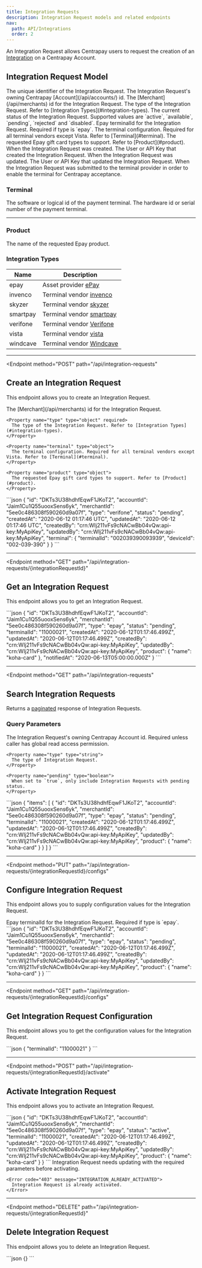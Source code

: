 ```yaml
---
title: Integration Requests
description: Integration Request models and related endpoints
nav:
  path: API/Integrations
  order: 2
---
```


An Integration Request allows Centrapay users to request the creation of an [Integration](/api/integrations/) on a Centrapay Account.

## Integration Request Model


<Properties>
  <Property name="id" type="string">
    The unique identifier of the Integration Request.
  </Property>

  <Property name="accountId" type="string">
    The Integration Request's owning Centrapay [Account](/api/accounts/) id.
  </Property>

  <Property name="merchantId" type="string">
    The [Merchant](/api/merchants) id for the Integration Request.
  </Property>

  <Property name="type" type="object">
    The type of the Integration Request. Refer to [Integration Types](#integration-types).
  </Property>

  <Property name="status" type="string">
    The current status of the Integration Request. Supported values are `active`, `available`, `pending`, `rejected` and `disabled`.
  </Property>

  <Property name="terminalId" type="string">
    Epay terminalId for the Integration Request. Required if type is `epay`.
  </Property>

  <Property name="terminal" type="object">
    The terminal configuration. Required for all terminal vendors except Vista. Refer to [Terminal](#terminal).
  </Property>

  <Property name="product" type="object">
    The requested Epay gift card types to support. Refer to [Product](#product).
  </Property>

  <Property name="createdAt" type="timestamp">
    When the Integration Request was created.
  </Property>

  <Property name="createdBy" type="crn">
    The User or API Key that created the Integration Request.
  </Property>

  <Property name="updatedAt" type="timestamp">
    When the Integration Request was updated.
  </Property>

  <Property name="updatedBy" type="crn">
    The User or API Key that updated the Integration Request.
  </Property>

  <Property name="notifiedAt" type="timestamp">
    When the Integration Request was submitted to the terminal provider in order to enable the terminal for Centrapay acceptance.
  </Property>
</Properties>

### Terminal

<Properties>
  <Property name="terminalId" type="string">
    The software or logical id of the payment terminal.
  </Property>
  <Property name="deviceId" type="string">
    The hardware id or serial number of the payment terminal.
  </Property>
</Properties>

---

### Product

<Properties>
  <Property name="name" type="string">
    The name of the requested Epay product.
  </Property>
</Properties>

### Integration Types

|   Name   |                        Description                         |
| -------- | ---------------------------------------------------------- |
| epay     | Asset provider [ePay](https://epayworldwide.com/)          |
| invenco  | Terminal vendor [invenco](https://www.invenco.com/)        |
| skyzer   | Terminal vendor [skyzer](https://www.skyzer.co.nz)         |
| smartpay | Terminal vendor [smartpay](https://www.smartpay.co.nz)     |
| verifone | Terminal vendor [Verifone](https://www.verifone.com/en/us) |
| vista    | Terminal vendor [vista](https://www.vista.co)              |
| windcave | Terminal vendor [Windcave](https://www.windcave.com/)      |

---

<Endpoint
  method="POST"
  path="/api/integration-requests"
>
  ## Create an Integration Request <Badge type="experimental"/>

  This endpoint allows you to create an Integration Request.

  <Properties>
    <Property name="merchantId" type="string" required>
      The [Merchant](/api/merchants) id for the Integration Request.
    </Property>

    <Property name="type" type="object" required>
      The type of the Integration Request. Refer to [Integration Types](#integration-types).
    </Property>

    <Property name="terminal" type="object">
      The terminal configuration. Required for all terminal vendors except Vista. Refer to [Terminal](#terminal).
    </Property>

    <Property name="product" type="object">
      The requested Epay gift card types to support. Refer to [Product](#product).
    </Property>
  </Properties>

  <RequestCodePanel slot="code-examples" filename="integration-requests-create" />

  <CodePanel slot="code-examples" title="Response">
    ```json
    {
      "id": "DKTs3U38hdhfEqwF1JKoT2",
      "accountId": "Jaim1Cu1Q55uooxSens6yk",
      "merchantId": "5ee0c486308f590260d9a07f",
      "type": "verifone",
      "status": "pending",
      "createdAt": "2020-06-12 01:17:46 UTC",
      "updatedAt": "2020-06-12 01:17:46 UTC",
      "createdBy": "crn:WIj211vFs9cNACwBb04vQw:api-key:MyApiKey",
      "updatedBy": "crn:WIj211vFs9cNACwBb04vQw:api-key:MyApiKey",
      "terminal": {
        "terminalId": "002039390093939",
        "deviceId": "002-039-390"
      }
    }
    ```
  </CodePanel>

</Endpoint>

---

<Endpoint
  method="GET"
  path="/api/integration-requests/{integrationRequestId}"
>
  ## Get an Integration Request <Badge type="experimental"/>

  This endpoint allows you to get an Integration Request.

  <RequestCodePanel slot="code-examples" filename="integration-requests-get" />

  <CodePanel slot="code-examples" title="Response">
    ```json
    {
      "id": "DKTs3U38hdhfEqwF1JKoT2",
      "accountId": "Jaim1Cu1Q55uooxSens6yk",
      "merchantId": "5ee0c486308f590260d9a07f",
      "type": "epay",
      "status": "pending",
      "terminalId": "11000021",
      "createdAt": "2020-06-12T01:17:46.499Z",
      "updatedAt": "2020-06-12T01:17:46.499Z",
      "createdBy": "crn:WIj211vFs9cNACwBb04vQw:api-key:MyApiKey",
      "updatedBy": "crn:WIj211vFs9cNACwBb04vQw:api-key:MyApiKey",
      "product": {
        "name": "koha-card"
      },
      "notifiedAt": "2020-06-13T05:00:00.000Z"
    }
    ```
  </CodePanel>

</Endpoint>

---

<Endpoint
  method="GET"
  path="/api/integration-requests"
>
  ## Search Integration Requests

  Returns a [paginated](/api/pagination/) response of Integration Requests.

  ### Query Parameters
  <Properties>
    <Property name="accountId" type="string">
      The Integration Request's owning Centrapay Account id. Required unless caller has global read access permission.
    </Property>

    <Property name="type" type="string">
      The type of Integration Request.
    </Property>

    <Property name="pending" type="boolean">
      When set to `true`, only include Integration Requests with pending status.
    </Property>
  </Properties>

  <RequestCodePanel slot="code-examples" filename="integration-requests-search" />

  <CodePanel slot="code-examples" title="Response">
    ```json
    {
      "items": [
        {
          "id": "DKTs3U38hdhfEqwF1JKoT2",
          "accountId": "Jaim1Cu1Q55uooxSens6yk",
          "merchantId": "5ee0c486308f590260d9a07f",
          "type": "epay",
          "status": "pending",
          "terminalId": "11000021",
          "createdAt": "2020-06-12T01:17:46.499Z",
          "updatedAt": "2020-06-12T01:17:46.499Z",
          "createdBy": "crn:WIj211vFs9cNACwBb04vQw:api-key:MyApiKey",
          "updatedBy": "crn:WIj211vFs9cNACwBb04vQw:api-key:MyApiKey",
          "product": {
            "name": "koha-card"
          }
        }
      ]
    }
    ```
  </CodePanel>
</Endpoint>

---

<Endpoint
  method="PUT"
  path="/api/integration-requests/{integrationRequestId}/configs"
>
  ## Configure Integration Request <Badge type="experimental"/>

  This endpoint allows you to supply configuration values for the Integration Request.

  <Properties>
    <Property name="terminalId" type="string">
      Epay terminalId for the Integration Request. Required if type is `epay`.
    </Property>
  </Properties>

  <RequestCodePanel slot="code-examples" filename="integration-requests-configs-create" />

  <CodePanel slot="code-examples" title="Response">
    ```json
    {
      "id": "DKTs3U38hdhfEqwF1JKoT2",
      "accountId": "Jaim1Cu1Q55uooxSens6yk",
      "merchantId": "5ee0c486308f590260d9a07f",
      "type": "epay",
      "status": "pending",
      "terminalId": "11000021",
      "createdAt": "2020-06-12T01:17:46.499Z",
      "updatedAt": "2020-06-12T01:17:46.499Z",
      "createdBy": "crn:WIj211vFs9cNACwBb04vQw:api-key:MyApiKey",
      "updatedBy": "crn:WIj211vFs9cNACwBb04vQw:api-key:MyApiKey",
      "product": {
        "name": "koha-card"
      }
    }
    ```
  </CodePanel>

</Endpoint>

---

<Endpoint
  method="GET"
  path="/api/integration-requests/{integrationRequestId}/configs"
>
  ## Get Integration Request Configuration <Badge type="experimental"/>

  This endpoint allows you to get the configuration values for the Integration Request.

  <RequestCodePanel slot="code-examples" filename="integration-requests-configs-get" />

  <CodePanel slot="code-examples" title="Response">
    ```json
    {
      "terminalId": "11000021"
    }
    ```
  </CodePanel>

</Endpoint>

---

<Endpoint
  method="POST"
  path="/api/integration-requests/{integrationRequestId}/activate"
>
  ## Activate Integration Request <Badge type="experimental"/>

  This endpoint allows you to activate an Integration Request.

  <RequestCodePanel slot="code-examples" filename="integration-requests-activate" />

  <CodePanel slot="code-examples" title="Response">
    ```json
    {
      "id": "DKTs3U38hdhfEqwF1JKoT2",
      "accountId": "Jaim1Cu1Q55uooxSens6yk",
      "merchantId": "5ee0c486308f590260d9a07f",
      "type": "epay",
      "status": "active",
      "terminalId": "11000021",
      "createdAt": "2020-06-12T01:17:46.499Z",
      "updatedAt": "2020-06-12T01:17:46.499Z",
      "createdBy": "crn:WIj211vFs9cNACwBb04vQw:api-key:MyApiKey",
      "updatedBy": "crn:WIj211vFs9cNACwBb04vQw:api-key:MyApiKey",
      "product": {
        "name": "koha-card"
      }
    }
    ```
  </CodePanel>

  <Properties heading="Errors">
    <Error code="403" message="INTEGRATION_PARAM_MISSING">
      Integration Request needs updating with the required parameters before activating.
    </Error>

    <Error code="403" message="INTEGRATION_ALREADY_ACTIVATED">
      Integration Request is already activated.
    </Error>
  </Properties>

</Endpoint>

---

<Endpoint
  method="DELETE"
  path="/api/integration-requests/{integrationRequestId}"
>
  ## Delete Integration Request <Badge type="experimental"/>

  This endpoint allows you to delete an Integration Request.

  <RequestCodePanel slot="code-examples" filename="integration-requests-delete" />

  <CodePanel slot="code-examples" title="Response">
    ```json
    {}
    ```
  </CodePanel>

</Endpoint>
